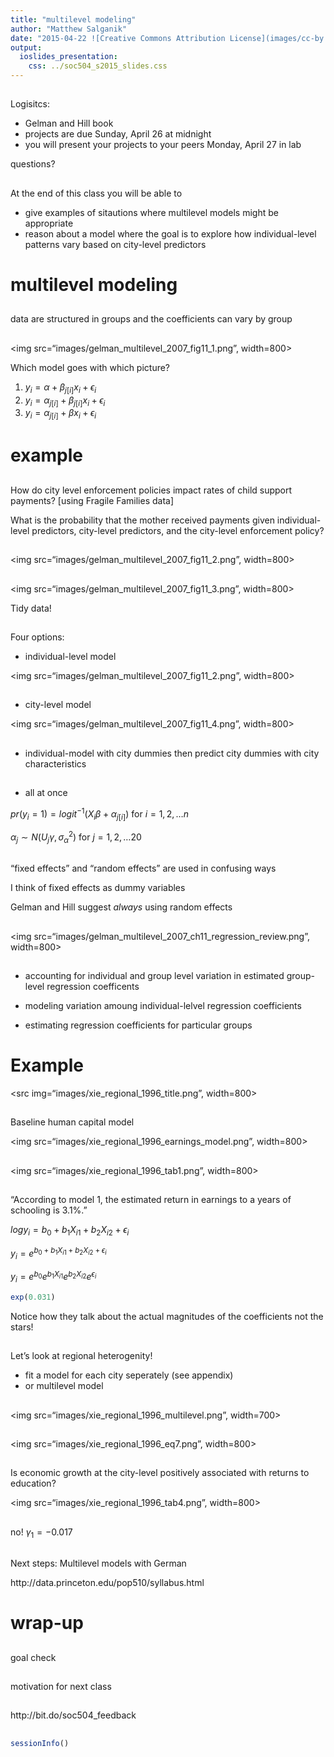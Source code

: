 ```yaml
---
title: "multilevel modeling"
author: "Matthew Salganik"
date: "2015-04-22 ![Creative Commons Attribution License](images/cc-by.png)"
output: 
  ioslides_presentation:
    css: ../soc504_s2015_slides.css
---
```


##

Logisitcs:

- Gelman and Hill book
- projects are due Sunday, April 26 at midnight
- you will present your projects to your peers Monday, April 27 in lab

questions?

##

At the end of this class you will be able to

- give examples of sitautions where multilevel models might be appropriate
- reason about a model where the goal is to explore how individual-level patterns vary based on city-level predictors


# multilevel modeling

##

data are structured in groups and the coefficients can vary by group

##

<img src="images/gelman_multilevel_2007_fig11_1.png", width=800>

Which model goes with which picture?

1) $y_i = \alpha + \beta_{j[i]}x_i + \epsilon_i$
2) $y_i = \alpha_{j[i]} + \beta_{j[i]}x_i + \epsilon_i$
3) $y_i = \alpha_{j[i]} + \beta x_i + \epsilon_i$

# example

##

How do city level enforcement policies impact rates of child support payments? [using Fragile Families data]

What is the probability that the mother received payments given individual-level predictors, city-level predictors, and the city-level enforcement policy?

##

<img src="images/gelman_multilevel_2007_fig11_2.png", width=800>

##

<img src="images/gelman_multilevel_2007_fig11_3.png", width=800>

Tidy data!  

##

Four options:

- individual-level model

<img src="images/gelman_multilevel_2007_fig11_2.png", width=800>

##

- city-level model

<img src="images/gelman_multilevel_2007_fig11_4.png", width=800>

##

- individual-model with city dummies then predict city dummies with city characteristics

##

- all at once

$pr(y_i = 1) = logit^{-1}(X_i \beta + \alpha_{j[i]}) \mbox{ for } i = 1, 2, \ldots n$

$\alpha_j \sim N(U_j \gamma, \sigma_\alpha^2) \mbox{ for } j = 1, 2, \ldots 20$

##

"fixed effects" and "random effects" are used in confusing ways

I think of fixed effects as dummy variables

Gelman and Hill suggest *always* using random effects

##

<img src="images/gelman_multilevel_2007_ch11_regression_review.png", width=800>

##

- accounting for individual and group level variation in estimated group-level regression coefficents

- modeling variation amoung individual-lelvel regression coefficients

- estimating regression coefficients for particular groups

# Example

<src img="images/xie_regional_1996_title.png", width=800>

##

Baseline human capital model

<img src="images/xie_regional_1996_earnings_model.png", width=800>

##

<img src="images/xie_regional_1996_tab1.png", width=800>

## 

"According to model 1, the estimated return in earnings to a years of schooling is 3.1%."

$log y_i = b_0 + b_1 X_{i1} + b_2 X_{i2} + \epsilon_i$

$y_i = e^{b_0 + b_1 X_{i1} + b_2 X_{i2} + \epsilon_i}$

$y_i = e^{b_0}  e^{b_1 X_{i1}} e^{b_2 X_{i2}} e^{\epsilon_i}$


```r
exp(0.031)
```

Notice how they talk about the actual magnitudes of the coefficients not the stars!

##

Let's look at regional heterogenity!

- fit a model for each city seperately (see appendix)
- or multilevel model

##

<img src="images/xie_regional_1996_multilevel.png", width=700>

##

<img src="images/xie_regional_1996_eq7.png", width=800>

##

Is economic growth at the city-level positively associated with returns to education?

<img src="images/xie_regional_1996_tab4.png", width=800>

##

no! $\gamma_1 = -0.017$

##

Next steps: Multilevel models with German 

http://data.princeton.edu/pop510/syllabus.html

# wrap-up

##

goal check

## 

motivation for next class

##

http://bit.do/soc504_feedback

##


```r
sessionInfo()
```
